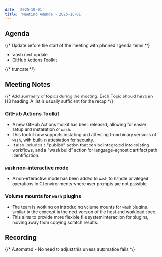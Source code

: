 ```yaml
---
date: '2025-10-01'
title: 'Meeting Agenda - 2025-10-01'
---
```


## Agenda

{/* Update before the start of the meeting with planned agenda items */}

- wash next update
- GitHub Actions Toolkit

{/* truncate */}

## Meeting Notes

{/* Add summary of topics during the meeting. Each Topic should have an H3 heading. A list is usually sufficient for the recap */}

### GitHub Actions Toolkit 

* A new GitHub Actions toolkit has been released, allowing for easier setup and installation of `wash`. 
* This toolkit now supports installing and attesting from binary versions of `wash`, with built-in attestation for security. 
* It also includes a "publish" action that can be integrated into existing workflows, and a "wash build" action for language-agnostic artifact path identification.

### `wash` non-interactive mode

* A non-interactive mode has been added to `wash` to handle privileged operations in CI environments where user prompts are not possible.

### Volume mounts for `wash` plugins

* The team is working on introducing volume mounts for `wash` plugins, similar to the concept in the next version of the host and workload spec. 
* This aims to provide more flexible file system interaction for plugins, moving away from copying scratch results.

## Recording

{/* Automated - No need to adjust this unless automation fails */}

<YouTube url="https://www.youtube.com/watch?v=_0y8TXead8E" />
